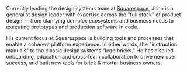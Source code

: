 Currently leading the design systems team at [Squarespace](https://squarespace.com), John is a generalist design leader with expertise across the "full stack" of product design — from clarifying complex ecosystems and business needs to executing prototypes and production software in code.

His current focus at Squarespace is building tools and processes that enable a coherent platform experience. In other words, the "instruction manuals" to the classic design systems "lego bricks." He has also led onboarding, education and cross-team collaboration to drive new user success, and built new tools for brick & mortar business owners. 